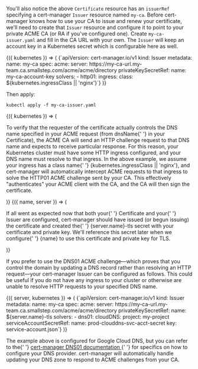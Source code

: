 You'll also notice the above `Certificate` resource has an `issuerRef`
specifying a cert-manager `Issuer` resource named `my-ca`.
Before cert-manager knows how to use your CA
to issue and renew your certificate, we'll need to create
that `Issuer` resource and configure it to point
to your private ACME CA (or RA if you've configured one).
Create `my-ca-issuer.yaml` and fill in the CA URL with your own.
The `Issuer` will keep an account key in a Kubernetes secret
which is configurable here as well.

<DocConfig>
  {({ kubernetes }) => (
    <CodeBlock autoCopy language="yaml">
      {`apiVersion: cert-manager.io/v1
kind: Issuer
metadata:
  name: my-ca
spec:
  acme:
    server: https://my-ca-url.my-team.ca.smallstep.com/acme/acme/directory
    privateKeySecretRef:
      name: my-ca-account-key
    solvers:
    - http01:
        ingress:
          class: ${kubernetes.ingressClass || 'nginx'}`}
    </CodeBlock>
  )}
</DocConfig>

Then apply:

```shell
kubectl apply -f my-ca-issuer.yaml
```

<DocConfig>
  {({ kubernetes }) => (
    <p>
      To verify that the requester of the certificate actually controls the DNS
      name specified in your ACME request (from <inlineCode>dnsName</inlineCode>{' '}
      in your <inlineCode>Certificate</inlineCode>), the ACME CA will send an
      HTTP challenge request to that DNS name and expects to receive particular
      response. For this reason, your Kubernetes cluster must have some HTTP
      ingress configured, and your DNS name must resolve to that ingress. In the
      above example, we assume your ingress has a class name{' '}
      <inlineCode>{kubernetes.ingressClass || 'nginx'}</inlineCode>, and
      cert-manager will automatically intercept ACME requests to that ingress to
      solve the HTTP01 ACME challenge sent by your CA. This effectively
      "authenticates" your ACME client with the CA, and the CA will then sign
      the certificate.
    </p>
  )}
</DocConfig>

<DocConfig>
  {({ name, server }) => (
    <p>
      If all went as expected now that both your{' '}
      <inlineCode>Certificate</inlineCode> and your{' '}
      <inlineCode>Issuer</inlineCode> are configured, cert-manager should have
      issued (or begun issuing) the certificate and created the{' '}
      <inlineCode>{server.name}-tls</inlineCode> secret with your certificate
      and private key. We'll reference this secret later when we configure{' '}
      {name} to use this certificate and private key for TLS.
    </p>
  )}
</DocConfig>

<Aside>
<p>
  If you prefer to use the DNS01 ACME challenge—which proves that you control
  the domain by updating a DNS record rather than resolving an HTTP request—your
  cert-manager <inlineCode>Issuer</inlineCode> can be configured as follows.
  This could be useful if you do not have any ingress to your cluster or
  otherwise are unable to resolve HTTP requests to your specified DNS name.
</p>

<DocConfig>
  {({ server, kubernetes }) => (
    <CodeBlock autoCopy language="yaml">
      {`apiVersion: cert-manager.io/v1
kind: Issuer
metadata:
  name: my-ca
spec:
  acme:
    server: https://my-ca-url.my-team.ca.smallstep.com/acme/acme/directory
    privateKeySecretRef:
      name: ${server.name}-tls
    solvers:
    - dns01:
        cloudDNS:
          project: my-project
          serviceAccountSecretRef:
            name: prod-clouddns-svc-acct-secret
            key: service-account.json`}
    </CodeBlock>
  )}
</DocConfig>

<p>
  The example above is configured for Google Cloud DNS, but you can refer to the{' '}
  <a href="https://cert-manager.io/docs/configuration/acme/dns01/">
    cert-manager DNS01 documentation
  </a>{' '}
  for specifics on how to configure your DNS provider. cert-manager will
  automatically handle updating your DNS zone to respond to ACME challenges from
  your CA.
</p>
</Aside>
